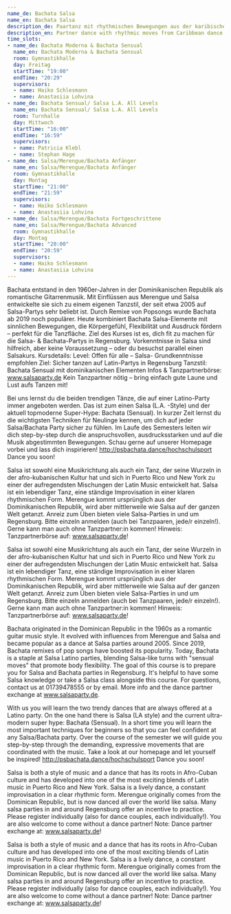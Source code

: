 ```yaml
---
name_de: Bachata Salsa
name_en: Bachata Salsa
description_de: Paartanz mit rhythmischen Bewegungen aus der karibischen Tanzkultur.
description_en: Partner dance with rhythmic moves from Caribbean dance culture.
time_slots:
- name_de: Bachata Moderna & Bachata Sensual
  name_en: Bachata Moderna & Bachata Sensual
  room: Gymnastikhalle
  day: Freitag
  startTime: "19:00"
  endTime: "20:29"
  supervisors:
  - name: Haiko Schlesmann
  - name: Anastasiia Lohvina
- name_de: Bachata Sensual/ Salsa L.A. All Levels
  name_en: Bachata Sensual/ Salsa L.A. All Levels
  room: Turnhalle
  day: Mittwoch
  startTime: "16:00"
  endTime: "16:59"
  supervisors:
  - name: Patricia Klebl
  - name: Stephan Hage
- name_de: Salsa/Merengue/Bachata Anfänger
  name_en: Salsa/Merengue/Bachata Anfänger
  room: Gymnastikhalle
  day: Montag
  startTime: "21:00"
  endTime: "21:59"
  supervisors:
  - name: Haiko Schlesmann
  - name: Anastasiia Lohvina
- name_de: Salsa/Merengue/Bachata Fortgeschrittene
  name_en: Salsa/Merengue/Bachata Advanced
  room: Gymnastikhalle
  day: Montag
  startTime: "20:00"
  endTime: "20:59"
  supervisors:
  - name: Haiko Schlesmann
  - name: Anastasiia Lohvina
---
```


<Locale value="de">
 

 Bachata entstand in den 1960er-Jahren in der Dominikanischen Republik als
romantische Gitarrenmusik. Mit Einflüssen aus Merengue und Salsa entwickelte sie
sich zu einem eigenen Tanzstil, der seit etwa 2005 auf Salsa-Partys sehr beliebt
ist. Durch Remixe von Popsongs wurde Bachata ab 2019 noch populärer. Heute
kombiniert Bachata Salsa-Elemente mit sinnlichen Bewegungen, die Körpergefühl,
Flexibilität und Ausdruck fördern – perfekt für die Tanzfläche. Ziel des Kurses
ist es, dich fit zu machen für die Salsa- &amp; Bachata-Partys in Regensburg.
Vorkenntnisse in Salsa sind hilfreich, aber keine Voraussetzung – oder du
besuchst parallel einen Salsakurs. Kursdetails:   Level: Offen für alle – Salsa-
Grundkenntnisse empfohlen   Ziel: Sicher tanzen auf Latin-Partys in Regensburg
Tanzstil: Bachata Sensual mit dominikanischen Elementen   Infos &amp;
Tanzpartnerbörse: www.salsaparty.de  Kein Tanzpartner nötig – bring einfach gute
Laune und Lust aufs Tanzen mit! 

 Bei uns lernst du die beiden trendigen Tänze, die auf einer Latino-Party immer
angeboten werden. Das ist zum einen Salsa (L.A. -Style) und der aktuell
topmoderne Super-Hype: Bachata (Sensual). In kurzer Zeit lernst du die
wichtigsten Techniken für Neulinge kennen, um dich auf jeder Salsa/Bachata Party
sicher zu fühlen. Im Laufe des Semesters leiten wir dich step-by-step durch die
anspruchsvollen, ausdrucksstarken und auf die Musik abgestimmten Bewegungen.
Schau gerne auf unserer Homepage vorbei und lass dich inspirieren!
http://psbachata.dance/hochschulsport Dance you soon! 

 Salsa ist sowohl eine Musikrichtung als auch ein Tanz, der seine Wurzeln in der
afro-kubanischen Kultur hat und sich in Puerto Rico und New York zu einer der
aufregendsten Mischungen der Latin Music entwickelt hat. Salsa ist ein
lebendiger Tanz, eine ständige Improvisation in einer klaren rhythmischen Form.
Merengue kommt ursprünglich aus der Dominikanischen Republik, wird aber
mittlerweile wie Salsa auf der ganzen Welt getanzt. Anreiz zum Üben bieten viele
Salsa-Parties in und um Regensburg. Bitte einzeln anmelden (auch bei Tanzpaaren,
jede/r einzeln!). Gerne kann man auch ohne Tanzpartner:in kommen! Hinweis:
Tanzpartnerbörse auf: www.salsaparty.de! 

 Salsa ist sowohl eine Musikrichtung als auch ein Tanz, der seine Wurzeln in der
afro-kubanischen Kultur hat und sich in Puerto Rico und New York zu einer der
aufregendsten Mischungen der Latin Music entwickelt hat. Salsa ist ein
lebendiger Tanz, eine ständige Improvisation in einer klaren rhythmischen Form.
Merengue kommt ursprünglich aus der Dominikanischen Republik, wird aber
mittlerweile wie Salsa auf der ganzen Welt getanzt. Anreiz zum Üben bieten viele
Salsa-Parties in und um Regensburg. Bitte einzeln anmelden (auch bei Tanzpaaren,
jede/r einzeln!). Gerne kann man auch ohne Tanzpartner:in kommen! Hinweis:
Tanzpartnerbörse auf: www.salsaparty.de!

</Locale>
<Locale value="en">
 

 Bachata originated in the Dominican Republic in the 1960s as a romantic guitar
music style. It evolved with influences from Merengue and Salsa and became
popular as a dance at Salsa parties around 2005. Since 2019, Bachata remixes of
pop songs have boosted its popularity. Today, Bachata is a staple at Salsa
Latino parties, blending Salsa-like turns with "sensual moves" that promote body
flexibility. The goal of this course is to prepare you for Salsa and Bachata
parties in Regensburg. It's helpful to have some Salsa knowledge or take a Salsa
class alongside this course. For questions, contact us at 01739478555 or by
email. More info and the dance partner exchange at www.salsaparty.de. 

 With us you will learn the two trendy dances that are always offered at a Latino
party. On the one hand there is Salsa (LA style) and the current ultra-modern
super hype: Bachata (Sensual). In a short time you will learn the most important
techniques for beginners so that you can feel confident at any Salsa/Bachata
party. Over the course of the semester we will guide you step-by-step through
the demanding, expressive movements that are coordinated with the music. Take a
look at our homepage and let yourself be inspired!
http://psbachata.dance/hochschulsport Dance you soon! 

 Salsa is both a style of music and a dance that has its roots in Afro-Cuban
culture and has developed into one of the most exciting blends of Latin music in
Puerto Rico and New York. Salsa is a lively dance, a constant improvisation in a
clear rhythmic form. Merengue originally comes from the Dominican Republic, but
is now danced all over the world like salsa. Many salsa parties in and around
Regensburg offer an incentive to practice. Please register individually (also
for dance couples, each individually!). You are also welcome to come without a
dance partner! Note: Dance partner exchange at: www.salsaparty.de!&nbsp; 

 Salsa is both a style of music and a dance that has its roots in Afro-Cuban
culture and has developed into one of the most exciting blends of Latin music in
Puerto Rico and New York. Salsa is a lively dance, a constant improvisation in a
clear rhythmic form. Merengue originally comes from the Dominican Republic, but
is now danced all over the world like salsa. Many salsa parties in and around
Regensburg offer an incentive to practice. Please register individually (also
for dance couples, each individually!). You are also welcome to come without a
dance partner! Note: Dance partner exchange at: www.salsaparty.de!&nbsp;

</Locale>
